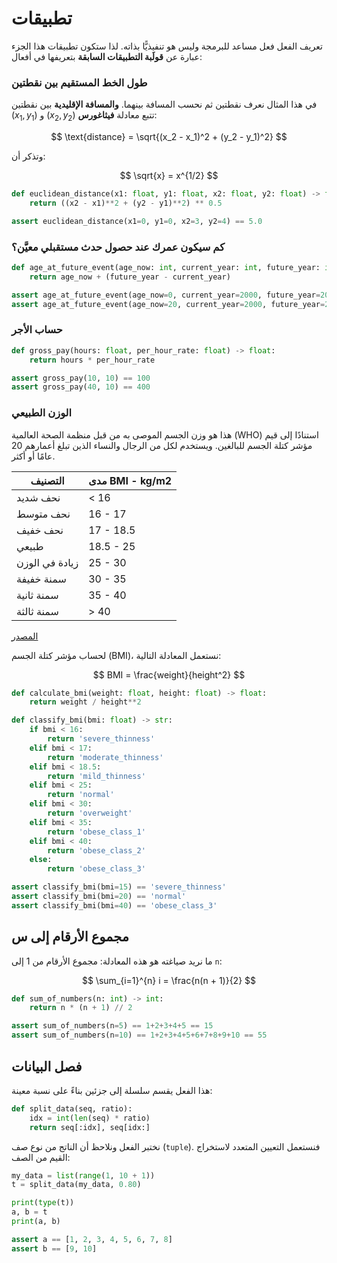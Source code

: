 # تطبيقات {.unnumbered}

تعريف الفعل فعل مساعد للبرمجة وليس هو تنفيذيًّا بذاته. لذا ستكون تطبيقات هذا الجزء عبارة عن **قولَبة التطبيقات السابقة** بتعريفها في أفعال:

### طول الخط المستقيم بين نقطتين

في هذا المثال نعرف نقطتين ثم نحسب المسافة بينهما. **والمسافة الإقليدية** بين نقطتين $(x_1, y_1)$ و $(x_2, y_2)$ تتبع معادلة **فيثاغورس**:

$$
\text{distance} = \sqrt{(x_2 - x_1)^2 + (y_2 - y_1)^2}
$$

وتذكر أن:

$$
\sqrt{x} = x^{1/2}
$$


```python
def euclidean_distance(x1: float, y1: float, x2: float, y2: float) -> float:
    return ((x2 - x1)**2 + (y2 - y1)**2) ** 0.5

assert euclidean_distance(x1=0, y1=0, x2=3, y2=4) == 5.0
```

### كم سيكون عمرك عند حصول حدث مستقبلي معيَّن؟

```python
def age_at_future_event(age_now: int, current_year: int, future_year: int) -> int:
    return age_now + (future_year - current_year)

assert age_at_future_event(age_now=0, current_year=2000, future_year=2010) == 10
assert age_at_future_event(age_now=20, current_year=2000, future_year=2010) == 30
```

### حساب الأجر

```python
def gross_pay(hours: float, per_hour_rate: float) -> float:
    return hours * per_hour_rate

assert gross_pay(10, 10) == 100
assert gross_pay(40, 10) == 400
```

### الوزن الطبيعي

هذا هو وزن الجسم الموصى به من قبل منظمة الصحة العالمية (WHO) استنادًا إلى قيم مؤشر كتلة الجسم للبالغين. ويستخدم لكل من الرجال والنساء الذين تبلغ أعمارهم 20 عامًا أو أكثر.

| **التصنيف** | **مدى BMI - kg/m2** |
| --- | --- |
| نحف شديد | < 16 |
| نحف متوسط | 16 - 17 |
| نحف خفيف | 17 - 18.5 |
| طبيعي | 18.5 - 25 |
| زيادة في الوزن | 25 - 30 |
| سمنة خفيفة | 30 - 35 |
| سمنة ثانية | 35 - 40 |
| سمنة ثالثة | > 40 |

[المصدر](https://www.calculator.net/bmi-calculator.html)

لحساب مؤشر كتلة الجسم (BMI)، نستعمل المعادلة التالية:

$$
BMI = \frac{weight}{height^2}
$$

```python
def calculate_bmi(weight: float, height: float) -> float:
    return weight / height**2

def classify_bmi(bmi: float) -> str:
    if bmi < 16:
        return 'severe_thinness'
    elif bmi < 17:
        return 'moderate_thinness'
    elif bmi < 18.5:
        return 'mild_thinness'
    elif bmi < 25:
        return 'normal'
    elif bmi < 30:
        return 'overweight'
    elif bmi < 35:
        return 'obese_class_1'
    elif bmi < 40:
        return 'obese_class_2'
    else:
        return 'obese_class_3'

assert classify_bmi(bmi=15) == 'severe_thinness'
assert classify_bmi(bmi=20) == 'normal'
assert classify_bmi(bmi=40) == 'obese_class_3'
```

## مجموع الأرقام إلى س

ما نريد صياغته هو هذه المعادلة: مجموع الأرقام من 1 إلى `n`:

$$
\sum_{i=1}^{n} i = \frac{n(n + 1)}{2}
$$

```python
def sum_of_numbers(n: int) -> int:
    return n * (n + 1) // 2

assert sum_of_numbers(n=5) == 1+2+3+4+5 == 15
assert sum_of_numbers(n=10) == 1+2+3+4+5+6+7+8+9+10 == 55
```


## فصل البيانات

هذا الفعل يقسم سلسلة إلى جزئين بناءً على نسبة معينة:

```python
def split_data(seq, ratio):
    idx = int(len(seq) * ratio)
    return seq[:idx], seq[idx:]
```

نختبر الفعل ونلاحظ أن الناتج من نوع صف (`tuple`). فنستعمل التعيين المتعدد لاستخراج القيم من الصف:

```python
my_data = list(range(1, 10 + 1))
t = split_data(my_data, 0.80)

print(type(t))
a, b = t
print(a, b)

assert a == [1, 2, 3, 4, 5, 6, 7, 8]
assert b == [9, 10]
```
